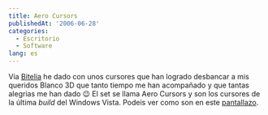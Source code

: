 ```yaml
---
title: Aero Cursors
publishedAt: '2006-06-28'
categories:
  - Escritorio
  - Software
lang: es
---
```


Via [Bitelia](http://www.bitelia.com/2006/06/28/cursores-aero-de-windows-vista-en-descarga-directa/) he dado con unos cursores que han logrado desbancar a mis queridos Blanco 3D que tanto tiempo me han acompañado y que tantas alegrias me han dado 😉 El set se llama Aero Cursors y son los cursores de la última _build_ del Windows Vista. Podeis ver como son en este [pantallazo](/static/images/legacy/aerocursors.png 'Aero Cursors').
